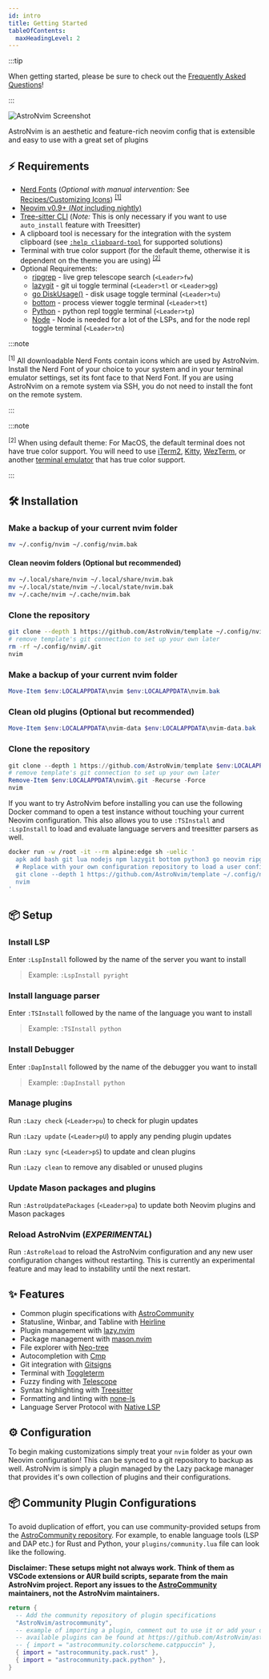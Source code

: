 ```yaml
---
id: intro
title: Getting Started
tableOfContents:
  maxHeadingLevel: 2
---
```



:::tip

When getting started, please be sure to check out the
[Frequently Asked Questions](/faq)!

:::

![AstroNvim Screenshot](../../assets/themes/overview.png)

AstroNvim is an aesthetic and feature-rich neovim config that is extensible and easy to use with a great set of plugins

## ⚡ Requirements

- [Nerd Fonts](https://www.nerdfonts.com/font-downloads) (_Optional with manual intervention:_ See [Recipes/Customizing Icons](/recipes/icons#disable-icons)) <sup>[[1]](#1)</sup>
- [Neovim v0.9+ (_Not_ including nightly)](https://github.com/neovim/neovim/releases/tag/stable)
- [Tree-sitter CLI](https://github.com/tree-sitter/tree-sitter/blob/master/cli/README.md) (_Note:_ This is only necessary if you want to use `auto_install` feature with Treesitter)
- A clipboard tool is necessary for the integration with the system clipboard (see [`:help clipboard-tool`](https://neovim.io/doc/user/provider.html#clipboard-tool) for supported solutions)
- Terminal with true color support (for the default theme, otherwise it is dependent on the theme you are using) <sup>[[2]](#2)</sup>
- Optional Requirements:
  - [ripgrep](https://github.com/BurntSushi/ripgrep) - live grep telescope search (`<Leader>fw`)
  - [lazygit](https://github.com/jesseduffield/lazygit) - git ui toggle terminal (`<Leader>tl` or `<Leader>gg`)
  - [go DiskUsage()](https://github.com/dundee/gdu) - disk usage toggle terminal (`<Leader>tu`)
  - [bottom](https://github.com/ClementTsang/bottom) - process viewer toggle terminal (`<Leader>tt`)
  - [Python](https://www.python.org/) - python repl toggle terminal (`<Leader>tp`)
  - [Node](https://nodejs.org/en/) - Node is needed for a lot of the LSPs, and for the node repl toggle terminal (`<Leader>tn`)

:::note

<sup id="1">[1]</sup> All downloadable Nerd Fonts contain icons which are used by AstroNvim. Install the Nerd Font of your choice to your system and in your terminal emulator settings, set its font face to that Nerd Font. If you are using AstroNvim on a remote system via SSH, you do not need to install the font on the remote system.

:::

:::note

<sup id="2">[2]</sup> When using default theme: For MacOS, the default terminal does not have true color support. You will need to use <a href="https://iterm2.com/">iTerm2</a>, <a href="https://sw.kovidgoyal.net/kitty/">Kitty</a>, <a href="https://wezfurlong.org/wezterm/">WezTerm</a>, or another <a href="https://github.com/termstandard/colors">terminal emulator</a> that has true color support.

:::

## 🛠️ Installation

<Tabs>

<TabItem value="nix" label="Linux/Mac OS (Unix)" default>

### Make a backup of your current nvim folder

```sh
mv ~/.config/nvim ~/.config/nvim.bak
```

#### Clean neovim folders (Optional but recommended)

```sh
mv ~/.local/share/nvim ~/.local/share/nvim.bak
mv ~/.local/state/nvim ~/.local/state/nvim.bak
mv ~/.cache/nvim ~/.cache/nvim.bak
```

### Clone the repository

```sh
git clone --depth 1 https://github.com/AstroNvim/template ~/.config/nvim
# remove template's git connection to set up your own later
rm -rf ~/.config/nvim/.git
nvim
```

</TabItem>

<TabItem value="windoze" label="Windows (PowerShell)" default>

### Make a backup of your current nvim folder

```powershell
Move-Item $env:LOCALAPPDATA\nvim $env:LOCALAPPDATA\nvim.bak
```

### Clean old plugins (Optional but recommended)

```powershell
Move-Item $env:LOCALAPPDATA\nvim-data $env:LOCALAPPDATA\nvim-data.bak
```

### Clone the repository

```powershell
git clone --depth 1 https://github.com/AstroNvim/template $env:LOCALAPPDATA\nvim
# remove template's git connection to set up your own later
Remove-Item $env:LOCALAPPDATA\nvim\.git -Recurse -Force
nvim
```

</TabItem>

<TabItem value="docker" label="Docker" default>

If you want to try AstroNvim before installing you can use the following Docker command to open a test instance without touching your current Neovim configuration. This also allows you to use `:TSInstall` and `:LspInstall` to load and evaluate language servers and treesitter parsers as well.

```sh
docker run -w /root -it --rm alpine:edge sh -uelic '
  apk add bash git lua nodejs npm lazygit bottom python3 go neovim ripgrep alpine-sdk --update
  # Replace with your own configuration repository to load a user configuration
  git clone --depth 1 https://github.com/AstroNvim/template ~/.config/nvim
  nvim
'
```

</TabItem>

</Tabs>

## 📦 Setup

### Install LSP

Enter `:LspInstall` followed by the name of the server you want to install

> Example: `:LspInstall pyright`

### Install language parser

Enter `:TSInstall` followed by the name of the language you want to install

> Example: `:TSInstall python`

### Install Debugger

Enter `:DapInstall` followed by the name of the debugger you want to install

> Example: `:DapInstall python`

### Manage plugins

Run `:Lazy check` (`<Leader>pu`) to check for plugin updates

Run `:Lazy update` (`<Leader>pU`) to apply any pending plugin updates

Run `:Lazy sync` (`<Leader>pS`) to update and clean plugins

Run `:Lazy clean` to remove any disabled or unused plugins

### Update Mason packages and plugins

Run `:AstroUpdatePackages` (`<Leader>pa`) to update both Neovim plugins and Mason packages

### Reload AstroNvim (_EXPERIMENTAL_)

Run `:AstroReload` to reload the AstroNvim configuration and any new user configuration changes without restarting. This is currently an experimental feature and may lead to instability until the next restart.

## ✨ Features

- Common plugin specifications with [AstroCommunity](https://github.com/AstroNvim/astrocommunity)
- Statusline, Winbar, and Tabline with [Heirline](https://github.com/rebelot/heirline.nvim)
- Plugin management with [lazy.nvim](https://github.com/folke/lazy.nvim)
- Package management with [mason.nvim](https://github.com/williamboman/mason.nvim)
- File explorer with [Neo-tree](https://github.com/nvim-neo-tree/neo-tree.nvim)
- Autocompletion with [Cmp](https://github.com/hrsh7th/nvim-cmp)
- Git integration with [Gitsigns](https://github.com/lewis6991/gitsigns.nvim)
- Terminal with [Toggleterm](https://github.com/akinsho/toggleterm.nvim)
- Fuzzy finding with [Telescope](https://github.com/nvim-telescope/telescope.nvim)
- Syntax highlighting with [Treesitter](https://github.com/nvim-treesitter/nvim-treesitter)
- Formatting and linting with [none-ls](https://github.com/nvimtools/none-ls.nvim)
- Language Server Protocol with [Native LSP](https://github.com/neovim/nvim-lspconfig)

## ⚙️ Configuration

To begin making customizations simply treat your `nvim` folder as your own Neovim configuration! This can be synced to a git repository to backup as well. AstroNvim is simply a plugin managed by the Lazy package manager that provides it's own collection of plugins and their configurations.

## 📦 Community Plugin Configurations

To avoid duplication of effort, you can use community-provided setups from the [AstroCommunity repository](https://github.com/AstroNvim/astrocommunity). For example, to enable language tools (LSP and DAP etc.) for Rust and Python, your `plugins/community.lua` file can look like the following.

**Disclaimer: These setups might not always work. Think of them as VSCode extensions or AUR build scripts, separate from the main AstroNvim project. Report any issues to the [AstroCommunity](https://github.com/AstroNvim/astrocommunity) maintainers, not the AstroNvim maintainers.**

```lua
return {
  -- Add the community repository of plugin specifications
  "AstroNvim/astrocommunity",
  -- example of importing a plugin, comment out to use it or add your own
  -- available plugins can be found at https://github.com/AstroNvim/astrocommunity
  -- { import = "astrocommunity.colorscheme.catppuccin" },
  { import = "astrocommunity.pack.rust" },
  { import = "astrocommunity.pack.python" },
}
```
